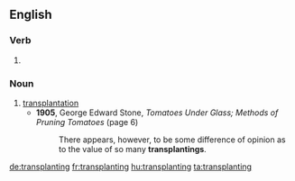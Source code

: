 ==English==

===Verb===
{{head|en}}

# {{present participle of|transplant|lang=en}}

===Noun===
{{en-noun}}

# [[transplantation]]
#* '''1905''', George Edward Stone, ''Tomatoes Under Glass; Methods of Pruning Tomatoes'' (page 6)
#*: There appears, however, to be some difference of opinion as to the value of so many '''transplantings'''.

[[de:transplanting]]
[[fr:transplanting]]
[[hu:transplanting]]
[[ta:transplanting]]